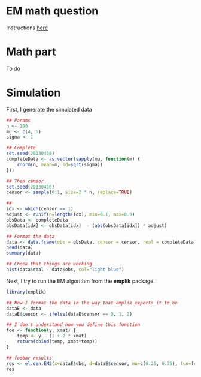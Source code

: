 EM math question
================

Instructions [here](https://docs.google.com/document/d/1eQ_MsTKgfI61wu0RZOOTjQY408chI9MRineNtAtzfOs/edit)

# Math part

To do

# Simulation


First, I generate the simulated data

```r
## Params
n <- 100
mu <- c(4, 5)
sigma <- 1

## Complete
set.seed(20130416)
completeData <- as.vector(sapply(mu, function(m) {
	rnorm(n, mean=m, sd=sqrt(sigma))
}))

## Then censor
set.seed(20130416)
censor <- sample(0:1, size=2 * n, replace=TRUE)

##
idx <- which(censor == 1)
adjust <- runif(n=length(idx), min=0.1, max=0.9)
obsData <- completeData
obsData[idx] <- obsData[idx]  - (abs(obsData[idx]) * adjust)

## Format the data
data <- data.frame(obs = obsData, censor = censor, real = completeData)
head(data)
summary(data)

## Check that things are working
hist(data$real - data$obs, col="light blue")
```

Next, I try to run the EM algorithm from the __emplik__ package.

```r
library(emplik)

## Now I format the data in the way that emplik expects it to be
dataE <- data
dataE$censor <- ifelse(dataE$censor == 0, 1, 2)

## I don't understand how you define this function
foo <- function(y, xmat) {
	temp <- y - (1 + 2 * xmat)
	return(cbind(temp, xmat*temp))
}

## foobar results
res <- el.cen.EM2(x=dataE$obs, d=dataE$censor, mu=c(0.25, 0.75), fun=foo, xmat=dataE$obs)
res


```

